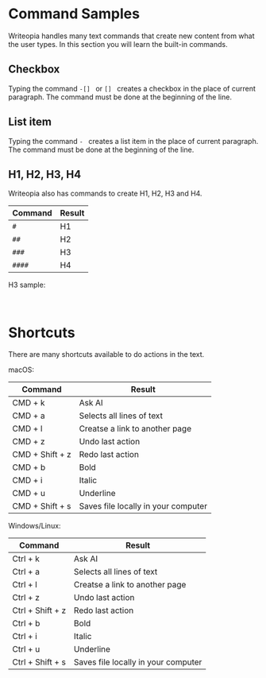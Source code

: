 
# Command Samples
Writeopia handles many text commands that create new content from what the user types. In this section you will learn the built-in commands.

## Checkbox
Typing the command  `-[] ` or `[] ` creates a checkbox in the place of current paragraph. The command must be done at the beginning of the line.

<ReactPlayer playing={false} controls url={checkbox_video} />

## List item
Typing the command  `- ` creates a list item in the place of current paragraph. The command must be done at the beginning of the line.

<ReactPlayer playing={false} controls url={list_item_video} />

## H1, H2, H3, H4
Writeopia also has commands to create H1, H2, H3 and H4.

| Command | Result  |
| ------- | ------- |
| `#`     | H1      |
| `##`    | H2      |
| `###`   | H3      |
| `####`  | H4      |

H3 sample:

<ReactPlayer playing={false} controls url={h3_sample} />

<br/>

# Shortcuts

There are many shortcuts available to do actions in the text.

macOS:

| Command | Result  |
| ------- | ------- |
| CMD + k     | Ask AI      |
| CMD + a    | Selects all lines of text     |
| CMD + l   | Creatse a link to another page      |
| CMD + z  | Undo last action      |
| CMD + Shift + z  | Redo last action      |
| CMD + b  | Bold      |
| CMD + i  | Italic      |
| CMD + u  | Underline      |
| CMD + Shift + s | Saves file locally in your computer      |

Windows/Linux:

| Command | Result  |
| ------- | ------- |
| Ctrl + k     | Ask AI      |
| Ctrl + a    | Selects all lines of text     |
| Ctrl + l   | Creatse a link to another page      |
| Ctrl + z  | Undo last action      |
| Ctrl + Shift + z  | Redo last action      |
| Ctrl + b  | Bold      |
| Ctrl + i  | Italic      |
| Ctrl + u  | Underline      |
| Ctrl + Shift + s | Saves file locally in your computer      |
